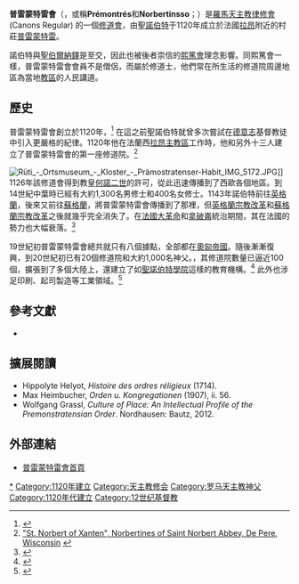 {{Infobox organization
|name           = 普雷蒙特雷會<br /><small>''Candidus et Canonicus Ordo Praemonstratensis'' {{la icon}}</small>
|image          = COA Premonstratensians.svg
|image_border   = 
|size           = 250px
|alt            = Shield of the Premonstratensians
|caption        = 普雷蒙特雷會徽章
|map            = 
|msize          = 
|malt           = 
|mcaption       = 
|abbreviation   = 
|formation      = 1120
|extinction     = 
|type           = 修道會
|status         = 
|purpose        = 
|headquarters   = [[意大利|意大利]][[羅馬|羅馬]]Viale Giotto, 27, 00153
|location       = 
|coords         = {{coord|41|52|44.07|N|12|29|19.39|E|type:landmark_scale:10000_region:IT|display=inline,title}}
|region_served  = 全球
|membership     = 1300（2012）
|language       = 
|leader_title   = 大修道院院長
|leader_name    = Thomas Handgrätinger
|main_organ     = 
|parent_organization = [[羅馬天主教|羅馬天主教]]
|affiliations   = 
|num_staff      = 
|num_volunteers = 
|budget         = 
|website        = {{url|http://www.premontre.org/}}
|remarks        = 
}}

'''普雷蒙特雷會'''（{{lang-fr|'''chanoines réguliers de Prémontré'''}}，或稱'''Prémontrés'''和'''Norbertinsso'''；{{lang-la|'''Candidus et Canonicus Ordo Praemonstratensis'''}}）是[[羅馬天主教|羅馬天主教]][[律修會|律修會]] (Canons Regular) 的一個[[修道會|修道會]]，由[[聖諾伯特|聖諾伯特]]于1120年成立於法國[[拉昂|拉昂]]附近的村莊[[普雷蒙特雷|普雷蒙特雷]]。

諾伯特與[[聖伯爾納鐸|聖伯爾納鐸]]是至交，因此也被後者崇信的[[熙篤會|熙篤會]]理念影響。同熙篤會一樣，普雷蒙特雷會會員不是僧侶，而屬於修道士，他們常在所生活的修道院周邊地區為當地[[教區|教區]]的人民講道。

==歷史==
普雷蒙特雷會創立於1120年，<ref name="geudens">{{Cite web |url=http://www.newadvent.org/cathen/12387b.htm |title=Geudens, Francis Martin. "Premonstratensian Canons", ''The Catholic Encyclopedia'', Vol. 12. New York: Robert Appleton Company, 1911. 16 June 2013 |access-date=2015-03-20 |archive-date=2020-11-04 |archive-url=https://web.archive.org/web/20201104234818/https://www.newadvent.org/cathen/12387b.htm |dead-url=no }}</ref> 在這之前聖諾伯特就曾多次嘗試在[[德意志|德意志]]基督教徒中引入更嚴格的紀律。1120年他在法蘭西[[拉昂主教區|拉昂主教區]]工作時，他和另外十三人建立了普雷蒙特雷會的第一座修道院。<ref name="depere">[http://www.norbertines.org/our_history_xanten.html "St. Norbert of Xanten", Norbertines of Saint Norbert Abbey, De Pere, Wisconsin] {{webarchive|url=https://web.archive.org/web/20131106082558/http://www.norbertines.org/our_history_xanten.html |date=2013-11-06 }}</ref>

[[File:Rüti_-_Ortsmuseum_-_Kloster_-_Prämostratenser-Habit_IMG_5172.JPG|thumb]]]]
1126年該修道會得到教皇[[何諾二世|何諾二世]]的許可，從此迅速傳播到了西歐各個地區。到14世紀中葉時已經有大約1,300名男修士和400名女修士。1143年諾伯特前往[[英格蘭|英格蘭]]，後來又前往[[蘇格蘭|蘇格蘭]]，將普雷蒙特雷會傳播到了那裡，但[[英格蘭宗教改革|英格蘭宗教改革]]和[[蘇格蘭宗教改革|蘇格蘭宗教改革]]之後就幾乎完全消失了。在[[法國大革命|法國大革命]]和[[拿破崙|拿破崙]]統治期間，其在法國的勢力也大幅衰落。<ref name="staley">{{Cite web |url=http://www.snc.edu/communications/magazine/2009v41n3/cns.html |title=Staley, Tony. "Home to a Living History", ''St. Norbert College Magazine'', Fall 2009 |access-date=2015-03-20 |archive-url=https://web.archive.org/web/20150402160359/http://www.snc.edu/communications/magazine/2009v41n3/cns.html |archive-date=2015-04-02 |dead-url=yes }}</ref>

19世紀初普雷蒙特雷會總共就只有八個據點，全部都在[[奧匈帝國|奧匈帝國]]。隨後漸漸復興，到20世紀初已有20個修道院和大約1,000名神父。{{As of|2005}}，其修道院數量已逼近100個，擴張到了多個大陸上，還建立了如[[聖諾伯特學院|聖諾伯特學院]]這樣的教育機構。<ref name="daylesford">{{cite web |url=http://www.daylesford.org/Home.aspx |title=Daylesford Abbey |work=daylesford.org |year=2010 |accessdate=July 19, 2012 |deadurl=yes |archiveurl=https://web.archive.org/web/20120718150040/http://www.daylesford.org/home.aspx |archivedate=2012年7月18日 }}</ref> 此外也涉足印刷、起司製造等工業領域。<ref name="abbaye">{{Cite web |url=http://www.abbaye-de-leffe.be/ |title="The Premonstratensians", Abbaye Notre-Dame de Leffe |access-date=2015-03-20 |archive-date=2021-03-16 |archive-url=https://web.archive.org/web/20210316151435/https://www.abbaye-de-leffe.be/ |dead-url=no }}</ref>

==參考文獻==
{{Reflist|2}}
*{{EB1911|title=Premonstratensians|url=http://encyclopedia.jrank.org/POL_PRE/PREMONSTRATENSIANS.html}}
==擴展閱讀==

*Hippolyte Helyot, ''Histoire des ordres réligieux'' (1714).
*Max Heimbucher, ''Orden u. Kongregationen'' (1907), ii. 56.
*Wolfgang Grassl, ''Culture of Place: An Intellectual Profile of the Premonstratensian Order''. Nordhausen: Bautz, 2012.

==外部連結==
{{Commons category|Premonstratensian Order}}
*[http://www.premontre.org/ 普雷蒙特雷會首頁] {{Wayback|url=http://www.premontre.org/ |date=20210320112214 }}

{{Authority control}}
[[Category:普雷蒙特雷會|*]]
[[Category:1120年建立|Category:1120年建立]]
[[Category:天主教修会|Category:天主教修会]]
[[Category:罗马天主教神父|Category:罗马天主教神父]]
[[Category:1120年代建立|Category:1120年代建立]]
[[Category:12世纪基督教|Category:12世纪基督教]]